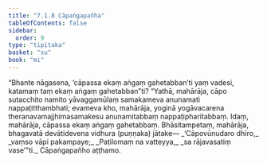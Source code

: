 ```yaml
---
title: "7.1.8 Cāpaṅgapañha"
tableOfContents: false
sidebar:
  order: 9
type: "tipitaka"
basket: "su"
book: "mi"
---
```



<DynamicBreadcrumb />

<Division number="232" book="mi" bookNo="28">

<Paragraph number="1693" book="mi">
“Bhante nāgasena, ‘cāpassa ekaṃ aṅgaṃ gahetabban’ti yaṃ vadesi, katamaṃ taṃ ekaṃ aṅgaṃ gahetabban”ti? “Yathā, mahārāja, cāpo sutacchito namito yāvaggamūlaṃ samakameva anunamati nappaṭitthambhati; evameva kho, mahārāja, yoginā yogāvacarena theranavamajjhimasamakesu anunamitabbaṃ nappaṭipharitabbaṃ. Idaṃ, mahārāja, cāpassa ekaṃ aṅgaṃ gahetabbaṃ. Bhāsitampetaṃ, mahārāja, bhagavatā devātidevena vidhura (puṇṇaka) jātake—
</Paragraph>

<Paragraph number="1694" type="verses" book="mi">
_‘Cāpovūnudaro dhīro,_  
_vaṃso vāpi pakampaye;_  
_Paṭilomaṃ na vatteyya,_  
_sa rājavasatiṃ vase’”ti._  


</Paragraph>
</Division>

<Paragraph number="1695" type="center" book="mi">
Cāpaṅgapañho aṭṭhamo.
</Paragraph>